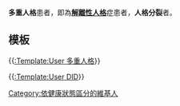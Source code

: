 '''多重人格'''患者，即為'''[[多重人格疾患|解離性人格]]'''症患者，'''人格分裂'''者。
==模板==
{{[[:Template:User_多重人格|:Template:User 多重人格]]}}

{{[[:Template:User_DID|:Template:User DID]]}}

[[Category:依健康狀態區分的維基人|Category:依健康狀態區分的維基人]]